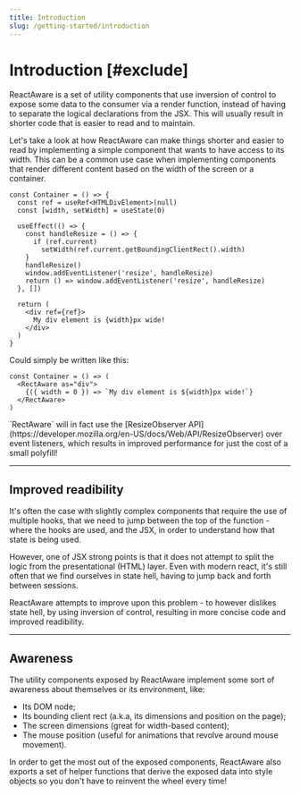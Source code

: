 ```yaml
---
title: Introduction
slug: /getting-started/introduction
---
```


# Introduction [#exclude]

ReactAware is a set of utility components that use inversion of control to
expose some data to the consumer via a render function, instead of having to
separate the logical declarations from the JSX. This will usually result in
shorter code that is easier to read and to maintain.

Let's take a look at how ReactAware can make things shorter and easier to read
by implementing a simple component that wants to have access to its width. This
can be a common use case when implementing components that render different
content based on the width of the screen or a container.

```tsx
const Container = () => {
  const ref = useRef<HTMLDivElement>(null)
  const [width, setWidth] = useState(0)

  useEffect(() => {
    const handleResize = () => {
      if (ref.current)
        setWidth(ref.current.getBoundingClientRect().width)
    }
    handleResize()
    window.addEventListener('resize', handleResize)
    return () => window.addEventListener('resize', handleResize)
  }, [])

  return (
    <div ref={ref}>
      My div element is {width}px wide!
    </div>
  )
}
```

Could simply be written like this:

```tsx
const Container = () => (
  <RectAware as="div">
    {({ width = 0 }) => `My div element is ${width}px wide!`}
  </RectAware>
)
```

<Note type="tip">
  `RectAware` will in fact use the
  [ResizeObserver API](https://developer.mozilla.org/en-US/docs/Web/API/ResizeObserver)
  over event listeners, which results in improved performance for just the cost
  of a small polyfill!
</Note>

---

## Improved readibility

It's often the case with slightly complex components that require the use of
multiple hooks, that we need to jump between the top of the function - where the
hooks are used, and the JSX, in order to understand how that state is being used.

However, one of JSX strong points is that it does not attempt to split the logic
from the presentational (HTML) layer. Even with modern react, it's still often
that we find ourselves in state hell, having to jump back and forth between
sessions.

ReactAware attempts to improve upon this problem - to however dislikes state
hell, by using inversion of control, resulting in more concise code and improved
readibility.

---

## Awareness

The utility components exposed by ReactAware implement some sort of awareness
about themselves or its environment, like:

* Its DOM node;
* Its bounding client rect (a.k.a, its dimensions and position on the page);
* The screen dimensions (great for width-based content);
* The mouse position (useful for animations that revolve around mouse movement).

In order to get the most out of the exposed components, ReactAware also exports
a set of helper functions that derive the exposed data into style objects so you
don't have to reinvent the wheel every time!
